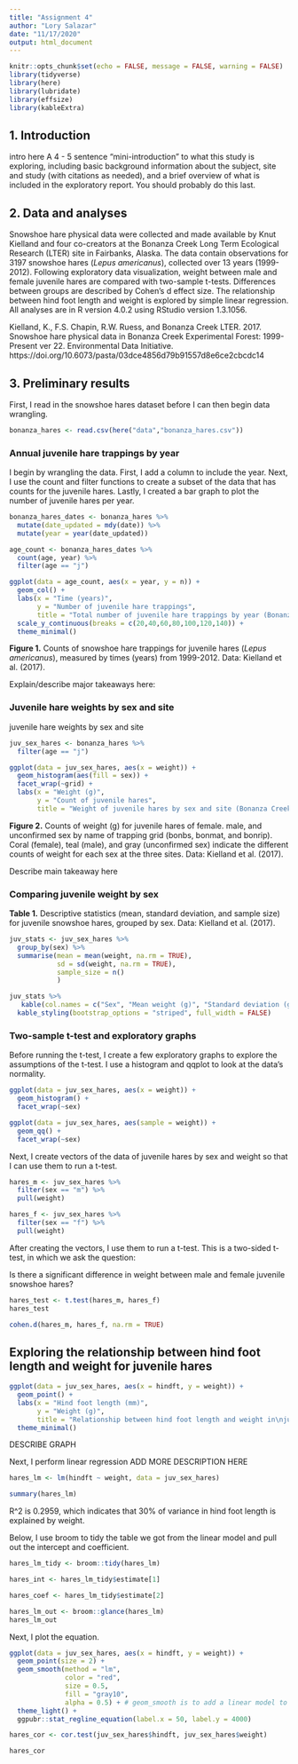```yaml
---
title: "Assignment 4"
author: "Lory Salazar"
date: "11/17/2020"
output: html_document
---
```


```r
knitr::opts_chunk$set(echo = FALSE, message = FALSE, warning = FALSE)
library(tidyverse)
library(here)
library(lubridate)
library(effsize)
library(kableExtra)
```

## 1. Introduction
intro here
A 4 - 5 sentence "mini-introduction" to what this study is exploring, including basic background information about the subject, site and study (with citations as needed), and a brief overview of what is included in the exploratory report. You should probably do this last.

## 2. Data and analyses
Snowshoe hare physical data were collected and made available by Knut Kielland and four co-creators at the Bonanza Creek Long Term Ecological Research (LTER)  site in Fairbanks, Alaska. The data contain observations for 3197 snowshoe hares (*Lepus americanus*), collected over 13 years (1999-2012). Following exploratory data visualization, weight between male and female juvenile hares are compared with two-sample t-tests. Differences between groups are described by Cohen’s d effect size. The relationship between hind foot length and weight is explored by simple linear regression. All analyses are in R version 4.0.2 using RStudio version 1.3.1056.

Kielland, K., F.S. Chapin, R.W. Ruess, and Bonanza Creek LTER. 2017. Snowshoe hare physical data in Bonanza Creek Experimental Forest: 1999-Present ver 22. Environmental Data Initiative. https://doi.org/10.6073/pasta/03dce4856d79b91557d8e6ce2cbcdc14


## 3. Preliminary results

First, I read in the snowshoe hares dataset before I can then begin data wrangling.
```r
bonanza_hares <- read.csv(here("data","bonanza_hares.csv"))
```

### Annual juvenile hare trappings by year 

I begin by wrangling the data. First, I add a column to include the year. Next, I use the count and filter functions to create a subset of the data that has counts for the juvenile hares. Lastly, I created a bar graph to plot the number of juvenile hares per year.
```r
bonanza_hares_dates <- bonanza_hares %>% 
  mutate(date_updated = mdy(date)) %>% 
  mutate(year = year(date_updated))

age_count <- bonanza_hares_dates %>% 
  count(age, year) %>% 
  filter(age == "j")

ggplot(data = age_count, aes(x = year, y = n)) +
  geom_col() +
  labs(x = "Time (years)",
       y = "Number of juvenile hare trappings",
       title = "Total number of juvenile hare trappings by year (Bonanza Creek, 1999-2012)") +
  scale_y_continuous(breaks = c(20,40,60,80,100,120,140)) +
  theme_minimal() 
```

**Figure 1.** Counts of snowshoe hare trappings for juvenile hares (*Lepus americanus*), measured by times (years) from 1999-2012. Data: Kielland et al. (2017).

Explain/describe major takeaways here:


### Juvenile hare weights by sex and site

juvenile hare weights by sex and site

```r
juv_sex_hares <- bonanza_hares %>% 
  filter(age == "j")

ggplot(data = juv_sex_hares, aes(x = weight)) +
  geom_histogram(aes(fill = sex)) +
  facet_wrap(~grid) +
  labs(x = "Weight (g)",
       y = "Count of juvenile hares",
       title = "Weight of juvenile hares by sex and site (Bonanza Creek)")
```

**Figure 2.** Counts of weight (g) for juvenile hares of female. male, and unconfirmed sex by name of trapping grid (bonbs, bonmat, and bonrip). Coral (female), teal (male), and gray (unconfirmed sex) indicate the different counts of weight for each sex at the three sites. Data: Kielland et al. (2017).

Describe main takeaway here

### Comparing juvenile weight by sex

**Table 1.** Descriptive statistics (mean, standard deviation, and sample size) for juvenile snowshoe hares, grouped by sex. Data: Kielland et al. (2017).
```r
juv_stats <- juv_sex_hares %>% 
  group_by(sex) %>% 
  summarise(mean = mean(weight, na.rm = TRUE),
            sd = sd(weight, na.rm = TRUE),
            sample_size = n()
            )

juv_stats %>% 
   kable(col.names = c("Sex", "Mean weight (g)", "Standard deviation (g)", "Sample size")) %>% 
  kable_styling(bootstrap_options = "striped", full_width = FALSE)
```

### Two-sample t-test and exploratory graphs
Before running the t-test, I create a few exploratory graphs to explore the assumptions of the t-test. I use a histogram and qqplot to look at the data's normality.

```r
ggplot(data = juv_sex_hares, aes(x = weight)) +
  geom_histogram() +
  facet_wrap(~sex)

ggplot(data = juv_sex_hares, aes(sample = weight)) +
  geom_qq() +
  facet_wrap(~sex)
```


Next, I create vectors of the data of juvenile hares by sex and weight so that I can use them to run a t-test.

```r
hares_m <- juv_sex_hares %>% 
  filter(sex == "m") %>% 
  pull(weight)

hares_f <- juv_sex_hares %>% 
  filter(sex == "f") %>% 
  pull(weight)
```

After creating the vectors, I use them to run a t-test. This is a two-sided t-test, in which we ask the question: 

Is there a significant difference in weight between male and female juvenile snowshoe hares?

```r
hares_test <- t.test(hares_m, hares_f)
hares_test

cohen.d(hares_m, hares_f, na.rm = TRUE)
```

## Exploring the relationship between hind foot length and weight for juvenile hares

```r
ggplot(data = juv_sex_hares, aes(x = hindft, y = weight)) +
  geom_point() +
  labs(x = "Hind foot length (mm)", 
       y = "Weight (g)",
       title = "Relationship between hind foot length and weight in\njuvenile snowshoe hares (Bonanza Creek)") +
  theme_minimal()
```
DESCRIBE GRAPH

Next, I perform linear regression ADD MORE DESCRIPTION HERE

```r
hares_lm <- lm(hindft ~ weight, data = juv_sex_hares)

summary(hares_lm)
```

R^2 is 0.2959, which indicates that 30% of variance in hind foot length is explained by weight.

Below, I use broom to tidy the table we got from the linear model and pull out the intercept and coefficient.
```r
hares_lm_tidy <- broom::tidy(hares_lm)

hares_int <- hares_lm_tidy$estimate[1] 

hares_coef <- hares_lm_tidy$estimate[2]

hares_lm_out <- broom::glance(hares_lm) 
hares_lm_out
```

Next, I plot the equation.

```r
ggplot(data = juv_sex_hares, aes(x = hindft, y = weight)) +
  geom_point(size = 2) +
  geom_smooth(method = "lm",
              color = "red",
              size = 0.5,
              fill = "gray10",
              alpha = 0.5) + # geom_smooth is to add a linear model to a scatterplot
  theme_light() +
  ggpubr::stat_regline_equation(label.x = 50, label.y = 4000)
```

```r
hares_cor <- cor.test(juv_sex_hares$hindft, juv_sex_hares$weight)

hares_cor
```

